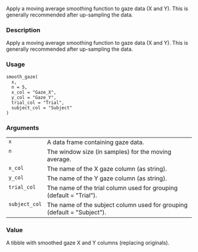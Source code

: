 
Apply a moving average smoothing function to gaze data (X and Y).
This is generally recommended after up-sampling the data.

### Description

Apply a moving average smoothing function to gaze data (X and Y).
This is generally recommended after up-sampling the data.



### Usage

<pre><code class='language-R'>smooth_gaze(
  x,
  n = 5,
  x_col = "Gaze_X",
  y_col = "Gaze_Y",
  trial_col = "Trial",
  subject_col = "Subject"
)
</code></pre>


### Arguments

<table>
<tr><td style = "white-space: collapse; font-family: monospace; vertical-align: top"><code id="x">x</code></td>
<td>
A data frame containing gaze data.
</td></tr>
<tr><td style = "white-space: collapse; font-family: monospace; vertical-align: top"><code id="n">n</code></td>
<td>
The window size (in samples) for the moving average.
</td></tr>
<tr><td style = "white-space: collapse; font-family: monospace; vertical-align: top"><code id="x_col">x_col</code></td>
<td>
The name of the X gaze column (as string).
</td></tr>
<tr><td style = "white-space: collapse; font-family: monospace; vertical-align: top"><code id="y_col">y_col</code></td>
<td>
The name of the Y gaze column (as string).
</td></tr>
<tr><td style = "white-space: collapse; font-family: monospace; vertical-align: top"><code id="trial_col">trial_col</code></td>
<td>
The name of the trial column used for grouping (default = &quot;Trial&quot;).
</td></tr>
<tr><td style = "white-space: collapse; font-family: monospace; vertical-align: top"><code id="subject_col">subject_col</code></td>
<td>
The name of the subject column used for grouping (default = &quot;Subject&quot;).
</td></tr>
</table>


### Value

A tibble with smoothed gaze X and Y columns (replacing originals).


